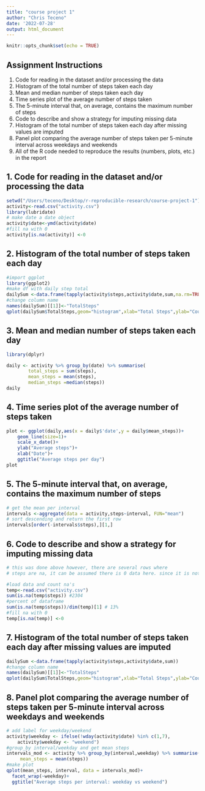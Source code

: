 ```yaml
---
title: "course project 1"
author: "Chris Teceno"
date: '2022-07-28'
output: html_document
---
```


```r
knitr::opts_chunk$set(echo = TRUE)
```
## Assignment Instructions
1. Code for reading in the dataset and/or processing the data
2. Histogram of the total number of steps taken each day
3. Mean and median number of steps taken each day
4. Time series plot of the average number of steps taken
5. The 5-minute interval that, on average, contains the maximum number of steps
6. Code to describe and show a strategy for imputing missing data
7. Histogram of the total number of steps taken each day after missing values are imputed
8. Panel plot comparing the average number of steps taken per 5-minute interval across weekdays and weekends
9. All of the R code needed to reproduce the results (numbers, plots, etc.) in the report

## 1. Code for reading in the dataset and/or processing the data
```r
setwd("/Users/teceno/Desktop/r-reproducible-research/course-project-1")
activity<-read.csv("activity.csv")
library(lubridate)
# make date a date object
activity$date<-ymd(activity$date)
#fill na with 0
activity[is.na(activity)] <-0
```

## 2. Histogram of the total number of steps taken each day
```r
#import ggplot
library(ggplot2)
#make df with daily step total
dailySum <-data.frame(tapply(activity$steps,activity$date,sum,na.rm=TRUE))
#change column name
names(dailySum)[[1]]<-"TotalSteps"
qplot(dailySum$TotalSteps,geom="histogram",xlab="Total Steps",ylab="Counts",main="Total Steps Historgram")
```

## 3. Mean and median number of steps taken each day
```r
library(dplyr)
```
```r
daily <- activity %>% group_by(date) %>% summarise(
        total_steps = sum(steps), 
        mean_steps = mean(steps),
        median_steps =median(steps))
daily
```

## 4. Time series plot of the average number of steps taken
```r
plot <- ggplot(daily,aes(x = daily$'date',y = daily$mean_steps))+
    geom_line(size=1)+
    scale_x_date()+
    ylab("Average steps")+
    xlab("Date")+
    ggtitle("Average steps per day")
plot
```

## 5. The 5-minute interval that, on average, contains the maximum number of steps
```r
# get the mean per interval
intervals <-aggregate(data = activity,steps~interval, FUN="mean")
# sort descending and return the first row
intervals[order(-intervals$steps),][1,]
```

## 6. Code to describe and show a strategy for imputing missing data
```r
# this was done above however, there are several rows where
# steps are na, it can be assumed there is 0 data here. since it is not a # large portion of the data set I put it as 0. another option is to fill # the interval with the mean or median for that interval from the total  # dataset.

#load data and count na's
temp<-read.csv("activity.csv")
sum(is.na(temp$steps)) #2304
#percent of dataframe
sum(is.na(temp$steps))/dim(temp)[1] # 13%
#fill na with 0
temp[is.na(temp)] <-0
```

## 7. Histogram of the total number of steps taken each day after missing values are imputed
```r
dailySum <-data.frame(tapply(activity$steps,activity$date,sum))
#change column name
names(dailySum)[[1]]<-"TotalSteps"
qplot(dailySum$TotalSteps,geom="histogram",xlab="Total Steps",ylab="Counts",main="Total Steps Historgram")
```

## 8. Panel plot comparing the average number of steps taken per 5-minute interval across weekdays and weekends
```r
# add label for weekday/weekend
activity$weekday <- ifelse(!wday(activity$date) %in% c(1,7),                activity$weekday <- "weekday", 
    activity$weekday <- "weekend")
#group_by interval/weekday and get mean steps
intervals_mod <- activity %>% group_by(interval,weekday) %>% summarise(
     mean_steps = mean(steps))
#make plot
qplot(mean_steps, interval, data = intervals_mod)+
  facet_wrap(~weekday)+
  ggtitle("Average steps per interval: weekday vs weekend")
```

